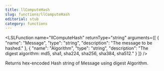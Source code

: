 ```yaml
---
title: llComputeHash
slug: functions/llComputeHash
editorial: stub
category: functions
---
```


<LSLFunction
	name="llComputeHash"
	returnType="string"
	arguments={[
	{
		"name": "Message",
		"type": "string",
		"description": "The message to be hashed."
	},
	{
		"name": "Algorithm",
		"type": "string",
		"description": "The digest algorithm: md5, sha1, sha224, sha256, sha384, sha512."
	}
]}
/>

Returns hex-encoded Hash string of Message using digest Algorithm.

